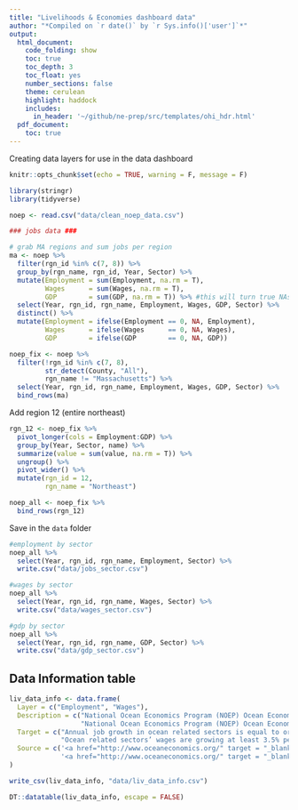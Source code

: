 ```yaml
---
title: "Livelihoods & Economies dashboard data"
author: "*Compiled on `r date()` by `r Sys.info()['user']`*"
output: 
  html_document:
    code_folding: show
    toc: true
    toc_depth: 3
    toc_float: yes
    number_sections: false
    theme: cerulean
    highlight: haddock
    includes: 
      in_header: '~/github/ne-prep/src/templates/ohi_hdr.html'
  pdf_document:
    toc: true
---
```


Creating data layers for use in the data dashboard

```r
knitr::opts_chunk$set(echo = TRUE, warning = F, message = F)

library(stringr)
library(tidyverse)
```

```r
noep <- read.csv("data/clean_noep_data.csv")

### jobs data ###

# grab MA regions and sum jobs per region
ma <- noep %>%
  filter(rgn_id %in% c(7, 8)) %>%
  group_by(rgn_name, rgn_id, Year, Sector) %>%
  mutate(Employment = sum(Employment, na.rm = T),
         Wages      = sum(Wages, na.rm = T),
         GDP        = sum(GDP, na.rm = T)) %>% #this will turn true NAs to 0, we need to swap this back
  select(Year, rgn_id, rgn_name, Employment, Wages, GDP, Sector) %>%
  distinct() %>%
  mutate(Employment = ifelse(Employment == 0, NA, Employment),
         Wages      = ifelse(Wages      == 0, NA, Wages),
         GDP        = ifelse(GDP        == 0, NA, GDP))

noep_fix <- noep %>%
  filter(!rgn_id %in% c(7, 8),
         str_detect(County, "All"),
         rgn_name != "Massachusetts") %>%
  select(Year, rgn_id, rgn_name, Employment, Wages, GDP, Sector) %>%
  bind_rows(ma)
```

Add region 12 (entire northeast)

```r
rgn_12 <- noep_fix %>%
  pivot_longer(cols = Employment:GDP) %>%
  group_by(Year, Sector, name) %>%
  summarize(value = sum(value, na.rm = T)) %>%
  ungroup() %>%
  pivot_wider() %>%
  mutate(rgn_id = 12,
         rgn_name = "Northeast")

noep_all <- noep_fix %>%
  bind_rows(rgn_12)
```

Save in the `data` folder

```r
#employment by sector
noep_all %>%
  select(Year, rgn_id, rgn_name, Employment, Sector) %>%
  write.csv("data/jobs_sector.csv")

#wages by sector
noep_all %>%
  select(Year, rgn_id, rgn_name, Wages, Sector) %>%
  write.csv("data/wages_sector.csv")

#gdp by sector
noep_all %>%
  select(Year, rgn_id, rgn_name, GDP, Sector) %>%
  write.csv("data/gdp_sector.csv")
```

## Data Information table

```r
liv_data_info <- data.frame(
  Layer = c("Employment", "Wages"),
  Description = c("National Ocean Economics Program (NOEP) Ocean Economy data for number of jobs that directly or indirectly depend upon the ocean",
                  "National Ocean Economics Program (NOEP) Ocean Economy data for average wages associated with jobs that directly or indirectly depend upon the ocean"),
  Target = c("Annual job growth in ocean related sectors is equal to or greater than the national annual average job growth",
             "Ocean related sectors’ wages are growing at least 3.5% per year in accordance with the Nominal Wage Growth Target set by the US Federal Reserve "),
  Source = c('<a href="http://www.oceaneconomics.org/" target = "_blank">National Ocean Economics Program</a>',
             '<a href="http://www.oceaneconomics.org/" target = "_blank">National Ocean Economics Program</a>')
)

write_csv(liv_data_info, "data/liv_data_info.csv")

DT::datatable(liv_data_info, escape = FALSE)
```
